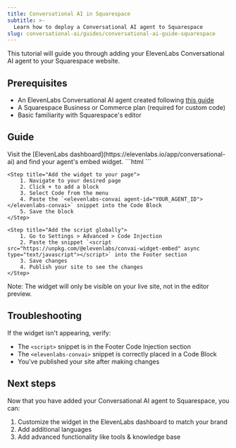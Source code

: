 ```yaml
---
title: Conversational AI in Squarespace
subtitle: >-
  Learn how to deploy a Conversational AI agent to Squarespace
slug: conversational-ai/guides/conversational-ai-guide-squarespace
---
```


This tutorial will guide you through adding your ElevenLabs Conversational AI agent to your Squarespace website.

## Prerequisites

- An ElevenLabs Conversational AI agent created following [this guide](/docs/conversational-ai/docs/agent-setup)
- A Squarespace Business or Commerce plan (required for custom code)
- Basic familiarity with Squarespace's editor

## Guide

<Steps>
    <Step title="Get your embed code">
        Visit the [ElevenLabs dashboard](https://elevenlabs.io/app/conversational-ai) and find your agent's embed widget.
        ```html
        <elevenlabs-convai agent-id="YOUR_AGENT_ID"></elevenlabs-convai>
        <script src="https://unpkg.com/@elevenlabs/convai-widget-embed" async type="text/javascript"></script>
        ```
    </Step>

    <Step title="Add the widget to your page">
        1. Navigate to your desired page
        2. Click + to add a block
        3. Select Code from the menu
        4. Paste the `<elevenlabs-convai agent-id="YOUR_AGENT_ID"></elevenlabs-convai>` snippet into the Code Block
        5. Save the block
    </Step>

    <Step title="Add the script globally">
        1. Go to Settings > Advanced > Code Injection
        2. Paste the snippet `<script src="https://unpkg.com/@elevenlabs/convai-widget-embed" async type="text/javascript"></script>` into the Footer section
        3. Save changes
        4. Publish your site to see the changes
    </Step>

</Steps>

Note: The widget will only be visible on your live site, not in the editor preview.

## Troubleshooting

If the widget isn't appearing, verify:

- The `<script>` snippet is in the Footer Code Injection section
- The `<elevenlabs-convai>` snippet is correctly placed in a Code Block
- You've published your site after making changes

## Next steps

Now that you have added your Conversational AI agent to Squarespace, you can:

1. Customize the widget in the ElevenLabs dashboard to match your brand
2. Add additional languages
3. Add advanced functionality like tools & knowledge base
